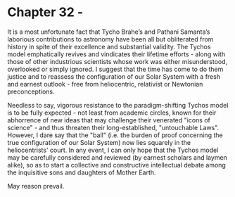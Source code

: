 Chapter 32 - 
==============================================================================

It is a most unfortunate fact that Tycho Brahe’s and Pathani Samanta’s laborious contributions to astronomy have been all but obliterated from history in spite of their excellence and substantial validity. The Tychos model emphatically revives and vindicates their lifetime efforts - along with those of other industrious scientists whose work was either misunderstood, overlooked or simply ignored. I suggest that the time has come to do them justice and to reassess the configuration of our Solar System with a fresh and earnest outlook - free from heliocentric, relativist or Newtonian preconceptions. 

Needless to say, vigorous resistance to the paradigm-shifting Tychos model is to be fully expected - not least from academic circles, known for their abhorrence of new ideas that may challenge their venerated "icons of science" - and thus threaten their long-established, "untouchable Laws". However, I dare say that the "ball" (i.e. the burden of proof concerning the true configuration of our Solar System) now lies squarely in the heliocentrists' court. In any event, I can only hope that the Tychos model may be carefully considered and reviewed (by earnest scholars and laymen alike), so as to start a collective and constructive intellectual debate among the inquisitive sons and daughters of Mother Earth. 

May reason prevail.
